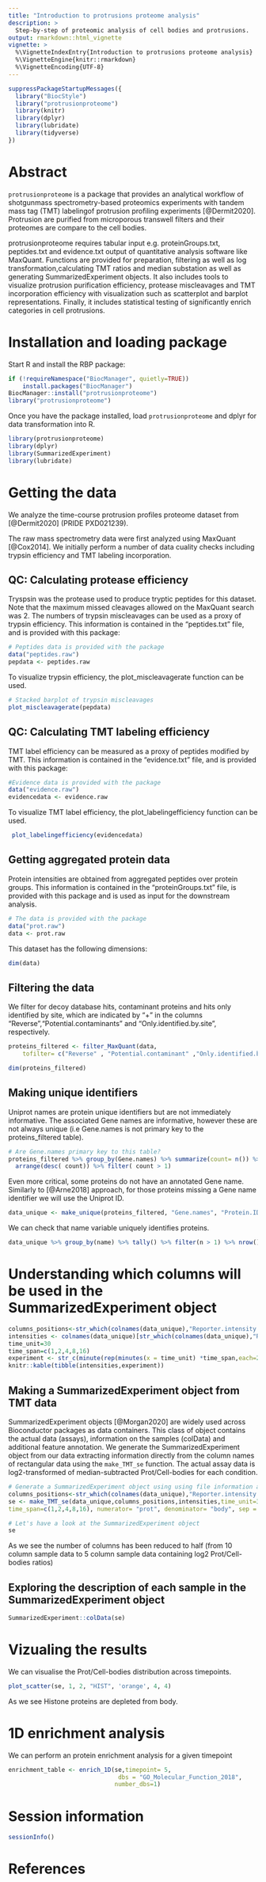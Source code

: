 ```yaml
---
title: "Introduction to protrusions proteome analysis"
description: >
  Step-by-step of proteomic analysis of cell bodies and protrusions.
output: rmarkdown::html_vignette
vignette: >
  %\VignetteIndexEntry{Introduction to protrusions proteome analysis}
  %\VignetteEngine{knitr::rmarkdown}
  %\VignetteEncoding{UTF-8}
---
```


```r
suppressPackageStartupMessages({
  library("BiocStyle")
  library("protrusionproteome")
  library(knitr)
  library(dplyr)
  library(lubridate)
  library(tidyverse)
})
```


\pagebreak

# Abstract

`protrusionproteome` is a package that provides an analytical workflow of
shotgunmass spectrometry-based proteomics experiments with tandem mass tag (TMT) 
labelingof protrusion profiling experiments [@Dermit2020]. Protrusion are
purified from microporous transwell filters and their proteomes are compare to
the cell bodies.

protrusionproteome requires tabular input e.g. proteinGroups.txt, peptides.txt and evidence.txt output of quantitative analysis software like MaxQuant. Functions are provided for preparation, filtering as well as log transformation,calculating TMT ratios and median substation as well as generating SummarizedExperiment objects. It also includes tools to visualize protrusion purification efficiency, protease miscleavages and TMT incorporation efficiency with visualization such as scatterplot and barplot representations. Finally, it includes statistical testing of significantly enrich categories in cell protrusions. 

# Installation and loading package

Start R and install the RBP package:
```r
if (!requireNamespace("BiocManager", quietly=TRUE))
    install.packages("BiocManager")
BiocManager::install("protrusionproteome")
library("protrusionproteome")
```

Once you have the package installed, load `protrusionproteome` and dplyr for 
data transformation into R. 

```r
library(protrusionproteome)
library(dplyr)
library(SummarizedExperiment)
library(lubridate)

```


# Getting the data 
We analyze the time-course protrusion profiles proteome dataset from 
[@Dermit2020] (PRIDE PXD021239).

The raw mass spectrometry data were first analyzed using MaxQuant [@Cox2014]. We 
initially perform a number of data cuality checks including trypsin efficiency and 
TMT labeling incorporation. 

## QC: Calculating protease efficiency 

Tryspsin was the protease used to produce tryptic peptides for this dataset.
Note that the maximum missed cleavages allowed on the MaxQuant search was 2. 
The numbers of trypsin miscleavages can be used as a proxy of trypsin 
efficiency. This information is contained in the "peptides.txt" file, and is
provided with this package:

```r
# Peptides data is provided with the package
data("peptides.raw")
pepdata <- peptides.raw
```

To visualize trypsin efficiency, the plot_miscleavagerate function can be used.
```r
# Stacked barplot of trypsin miscleavages
plot_miscleavagerate(pepdata)
```

## QC: Calculating TMT labeling efficiency 

TMT label efficiency can be measured as a proxy of peptides modified by TMT. This information is contained in the "evidence.txt" file, and is
provided with this package:

```r
#Evidence data is provided with the package
data("evidence.raw")
evidencedata <- evidence.raw
```

To visualize TMT label efficiency, the plot_labelingefficiency function can be used.
```r
 plot_labelingefficiency(evidencedata)
```

## Getting aggregated protein data

Protein intensities are obtained from aggregated peptides over protein groups. This
information is contained in the “proteinGroups.txt” file, is provided with this
package and is used as input for the downstream analysis.

```r
# The data is provided with the package
data("prot.raw")
data <- prot.raw
```

This dataset has the following dimensions:
```r
dim(data)
```

## Filtering the data

We filter for decoy database hits, contaminant proteins and  hits only identified by site, which are indicated by "+" in the columns "Reverse","Potential.contaminants" and "Only.identified.by.site", respectively.

```r
proteins_filtered <- filter_MaxQuant(data,
    tofilter= c("Reverse" , "Potential.contaminant" ,"Only.identified.by.site"))
```


```r
dim(proteins_filtered)
```


## Making unique identifiers
Uniprot names are protein unique identifiers but are not immediately informative.
The associated Gene names are informative, however these are not always unique (i.e Gene.names
is not primary key to the proteins_filtered table).

```r
# Are Gene.names primary key to this table?
proteins_filtered %>% group_by(Gene.names) %>% summarize(count= n()) %>% 
  arrange(desc( count)) %>% filter( count > 1)
```

Even more critical, some proteins do not have an annotated Gene name. Similarly to [@Arne2018] approach, for those proteins missing a Gene name identifier we will use the Uniprot ID. 

``` r
data_unique <- make_unique(proteins_filtered, "Gene.names", "Protein.IDs", delim = ";")
```
We can check that name variable uniquely identifies proteins.
``` r
data_unique %>% group_by(name) %>% tally() %>% filter(n > 1) %>% nrow()
```

# Understanding which columns will be used in the SummarizedExperiment object

```r
columns_positions<-str_which(colnames(data_unique),"Reporter.intensity.corrected.(\\d)+.(\\d)")
intensities <- colnames(data_unique)[str_which(colnames(data_unique),"Reporter.intensity.corrected.(\\d)+.(\\d)")]
time_unit=30
time_span=c(1,2,4,8,16)
experiment <- str_c(minute(rep(minutes(x = time_unit) *time_span,each=2)),c("body","prot"),sep="_")
knitr::kable(tibble(intensities,experiment))
```

## Making a SummarizedExperiment object from TMT data

SummarizedExperiment objects [@Morgan2020] are widely used across Bioconductor packages as data containers. This class of object contains the actual data (assays), information on the samples (colData) and additional feature annotation. We generate the SummarizedExperiment object from our data extracting information directly from the column names of rectangular data using the `make_TMT_se` function. The actual assay data is log2-transformed of median-subtracted Prot/Cell-bodies for each condition.

``` r
# Generate a SummarizedExperiment object using using file information and user input
columns_positions<-str_which(colnames(data_unique),"Reporter.intensity.corrected.(\\d)+.(\\d)")
se <- make_TMT_se(data_unique,columns_positions,intensities,time_unit=30,
time_span=c(1,2,4,8,16), numerator= "prot", denominator= "body", sep = "_")

# Let's have a look at the SummarizedExperiment object
se
```
As we see the number of columns has been reduced to half (from 10 column sample data to 
5 column sample data containing log2 Prot/Cell-bodies ratios)

## Exploring the description of each sample in the SummarizedExperiment object 
```r
SummarizedExperiment::colData(se)
```

# Vizualing the results
We can visualise the Prot/Cell-bodies distribution across timepoints.
```r
plot_scatter(se, 1, 2, "HIST", 'orange', 4, 4)
```
As we see Histone proteins are depleted from body. 

# 1D enrichment analysis 

We can perform an protein enrichment analysis for a given timepoint
```r
enrichment_table <- enrich_1D(se,timepoint= 5,
                               dbs = "GO_Molecular_Function_2018",
                              number_dbs=1)

```

# Session information

``` r
sessionInfo()
```

# References {-}


